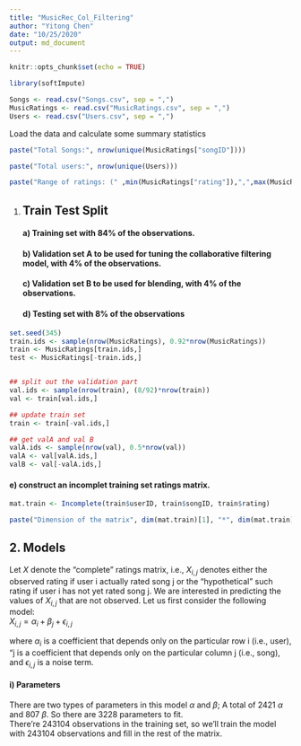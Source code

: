 ```yaml
---
title: "MusicRec_Col_Filtering"
author: "Yitong Chen"
date: "10/25/2020"
output: md_document
---
```


```r
knitr::opts_chunk$set(echo = TRUE)
```

```r
library(softImpute)
```



```r
Songs <- read.csv("Songs.csv", sep = ",")
MusicRatings <- read.csv("MusicRatings.csv", sep = ",")
Users <- read.csv("Users.csv", sep = ",")
```

Load the data and calculate some summary statistics
```r

paste("Total Songs:", nrow(unique(MusicRatings["songID"])))

paste("Total users:", nrow(unique(Users)))

paste("Range of ratings: (" ,min(MusicRatings["rating"]),",",max(MusicRatings["rating"]),")")
```

1. ## Train Test Split
#### a) Training set with 84% of the observations.<br/>
#### b) Validation set A to be used for tuning the collaborative filtering model, with 4% of the observations.<br/>
#### c) Validation set B to be used for blending, with 4% of the observations.
#### d) Testing set with 8% of the observations
```r
set.seed(345)
train.ids <- sample(nrow(MusicRatings), 0.92*nrow(MusicRatings))
train <- MusicRatings[train.ids,]
test <- MusicRatings[-train.ids,]


## split out the validation part
val.ids <- sample(nrow(train), (8/92)*nrow(train))
val <- train[val.ids,]

## update train set
train <- train[-val.ids,]

## get valA and val B
valA.ids <- sample(nrow(val), 0.5*nrow(val))
valA <- val[valA.ids,]
valB <- val[-valA.ids,]
```

#### e) construct an incomplet training set ratings matrix.
```r
mat.train <- Incomplete(train$userID, train$songID, train$rating)

paste("Dimension of the matrix", dim(mat.train)[1], "*", dim(mat.train)[2])
```

## 2. Models
Let $X$ denote the “complete” ratings matrix, i.e., $X_{i,j}$ denotes either the observed
rating if user i actually rated song j or the “hypothetical” such rating if user i has not yet
rated song j. We are interested in predicting the values of $X_{i,j}$ that are not observed. Let us
first consider the following model: <br/>
$X_{i,j} = \alpha_{i} + \beta_{j} + \epsilon_{i,j}$ <br/>

where $\alpha_i$ is a coefficient that depends only on the particular row i (i.e., user), "j is a coefficient
that depends only on the particular column j (i.e., song), and $\epsilon_{i,j}$ is a noise term.

#### i) Parameters
There are two types of parameters in this model $\alpha$ and $\beta$; A total of 2421 $\alpha$ and 807 $\beta$. So there are 3228 parameters to fit. <br/>
There're 243104 observations in the training set, so we'll train the model with 243104 observations and fill in the rest of the matrix.
















